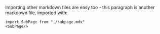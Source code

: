 Importing other markdown files are easy too - this paragraph is another markdown file, imported with:

```
import SubPage from "./subpage.mdx"
<SubPage/>
```
